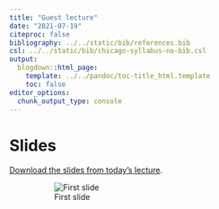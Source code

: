 ```yaml
---
title: "Guest lecture"
date: "2021-07-19"
citeproc: false
bibliography: ../../static/bib/references.bib
csl: ../../static/bib/chicago-syllabus-no-bib.csl
output:
  blogdown::html_page:
    template: ../../pandoc/toc-title_html.template
    toc: false
editor_options:
  chunk_output_type: console
---
```


# Slides

[Download the slides from today's lecture]().

<figure>
![First slide]()
</figure>
